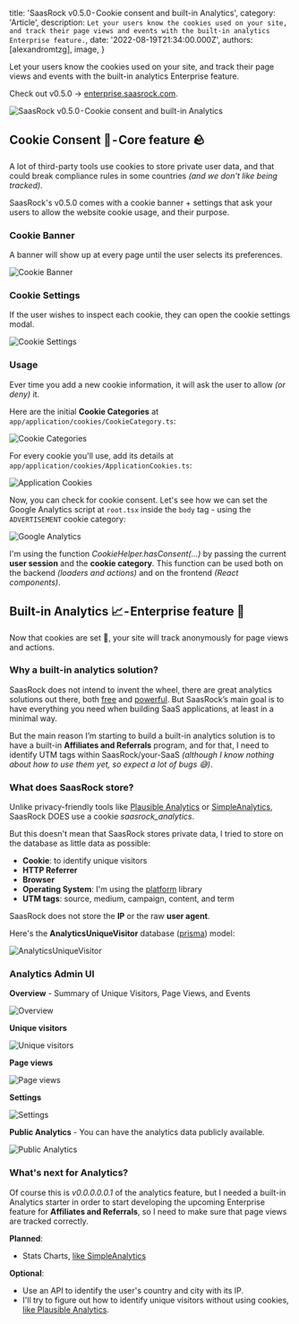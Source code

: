
  title: 'SaasRock v0.5.0 - Cookie consent and built-in Analytics',
  category: 'Article',
  description: `Let your users know the cookies used on your site, and track their page views and events with the built-in analytics Enterprise feature.`,
  date: '2022-08-19T21:34:00.000Z',
  authors: [alexandromtzg],
  image,
}

Let your users know the cookies used on your site, and track their page views and events with the built-in analytics Enterprise feature.

Check out v0.5.0 → [enterprise.saasrock.com](http://enterprise.saasrock.com).

<img src={image} alt="SaasRock v0.5.0 - Cookie consent and built-in Analytics" />

<!--more-->

## Cookie Consent 🍪 - Core feature 🪨

A lot of third-party tools use cookies to store private user data, and that could break compliance rules in some countries _(and we don't like being tracked)_.

SaasRock's v0.5.0 comes with a cookie banner + settings that ask your users to allow the website cookie usage, and their purpose.

### Cookie Banner

A banner will show up at every page until the user selects its preferences.

![Cookie Banner](https://user-images.githubusercontent.com/8606530/185702794-ffca8aa9-11cc-47d9-8c77-52902e224aa0.png)

### Cookie Settings

If the user wishes to inspect each cookie, they can open the cookie settings modal.

![Cookie Settings](https://user-images.githubusercontent.com/8606530/185702743-ede6850b-1258-4c84-b9a3-491e3f944bdc.png)

### Usage

Ever time you add a new cookie information, it will ask the user to allow _(or deny)_ it.

Here are the initial **Cookie Categories** at `app/application/cookies/CookieCategory.ts`:

![Cookie Categories](https://cdn-images-1.medium.com/max/1600/1*X3oX4AebYpgKyxT2yX6XwA.png)

For every cookie you'll use, add its details at `app/application/cookies/ApplicationCookies.ts`:

![Application Cookies](https://cdn-images-1.medium.com/max/1600/1*93oyQOr4zewrsbm7iFVHAg.png)

Now, you can check for cookie consent. Let's see how we can set the Google Analytics script at `root.tsx` inside the `body` tag - using the `ADVERTISEMENT` cookie category:

![Google Analytics](https://cdn-images-1.medium.com/max/1600/1*3AwWviL85Vh2dSUUrXErBg.png)

I'm using the function _CookieHelper.hasConsent(...)_ by passing the current **user session** and the **cookie category**. This function can be used both on the backend _(loaders and actions)_ and on the frontend _(React components)_.

## Built-in Analytics 📈 - Enterprise feature 🚀

Now that cookies are set 🍪, your site will track anonymously for page views and actions.

### Why a built-in analytics solution?

SaasRock does not intend to invent the wheel, there are great analytics solutions out there, both [free](https://simpleanalytics.com/) and [powerful](https://plausible.io/). But SaasRock’s main goal is to have everything you need when building SaaS applications, at least in a minimal way.

But the main reason I’m starting to build a built-in analytics solution is to have a built-in **Affiliates and Referrals** program, and for that, I need to identify UTM tags within SaasRock/your-SaaS _(although I know nothing about how to use them yet, so expect a lot of bugs 😅)_.

### What does SaasRock store?

Unlike privacy-friendly tools like [Plausible Analytics](https://plausible.io/) or [SimpleAnalytics](https://simpleanalytics.com/), SaasRock DOES use a cookie _saasrock_analytics_.

But this doesn't mean that SaasRock stores private data, I tried to store on the database as little data as possible:

- **Cookie**: to identify unique visitors
- **HTTP Referrer**
- **Browser**
- **Operating System**: I'm using the [platform](https://github.com/bestiejs/platform.js) library
- **UTM tags**: source, medium, campaign, content, and term

SaasRock does not store the **IP** or the raw **user agent**.

Here's the **AnalyticsUniqueVisitor** database ([prisma](http://prisma.io/)) model:

![AnalyticsUniqueVisitor](https://cdn-images-1.medium.com/max/1600/1*RJptaI4rMaHP0Z_QtwBZ5g.png)

### Analytics Admin UI

**Overview** - Summary of Unique Visitors, Page Views, and Events

![Overview](https://user-images.githubusercontent.com/8606530/185703088-30099646-143f-4484-a858-9bc4d60d1bfc.png)

**Unique visitors**

![Unique visitors](https://user-images.githubusercontent.com/8606530/185703140-1fe932ab-e895-425c-b0ee-05e345f20b45.png)

**Page views**

![Page views](https://user-images.githubusercontent.com/8606530/185703188-e40df302-3a75-41ea-b7bb-a16b5c3bb714.png)

**Settings**

![Settings](https://user-images.githubusercontent.com/8606530/185703214-993fd021-9a7f-4774-86a9-875a96e499c3.png)

**Public Analytics** - You can have the analytics data publicly available.

![Public Analytics
](https://user-images.githubusercontent.com/8606530/185703243-f3667bb2-aff6-4344-8780-0da1031410e4.png)

### What's next for Analytics?

Of course this is _*v0.0.0.0.0.1*_ of the analytics feature, but I needed a built-in Analytics starter in order to start developing the upcoming Enterprise feature for **Affiliates and Referrals**, so I need to make sure that page views are tracked correctly.

**Planned**:

- Stats Charts, [like SimpleAnalytics](https://simpleanalytics.com/)

**Optional**:

- Use an API to identify the user's country and city with its IP.
- I'll try to figure out how to identify unique visitors without using cookies, [like Plausible Analytics](https://plausible.io/data-policy#how-we-count-unique-users-without-cookies).
